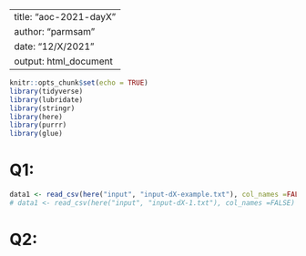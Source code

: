 
---
title: "aoc-2021-dayX"
author: "parmsam"
date: "12/X/2021"
output: html_document
---

```r
knitr::opts_chunk$set(echo = TRUE)
library(tidyverse)
library(lubridate)
library(stringr)
library(here)
library(purrr)
library(glue)
```

# Q1: 
```r
data1 <- read_csv(here("input", "input-dX-example.txt"), col_names =FALSE)
# data1 <- read_csv(here("input", "input-dX-1.txt"), col_names =FALSE)
```
# Q2: 
```r
  
```
